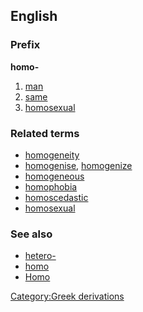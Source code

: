 ==English==
===Prefix===
'''homo-'''

#[[man]]
#[[same]]
#[[homosexual]]

===Related terms===
*[[homogeneity]]
*[[homogenise]], [[homogenize]]
*[[homogeneous]]
*[[homophobia]]
*[[homoscedastic]]
*[[homosexual]]

===See also===
*[[hetero-]]
*[[homo]]
*[[Homo]]
[[Category:Greek derivations]]